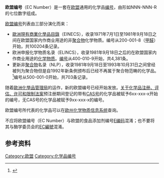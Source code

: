 '''欧盟编号'''（EC Number）是一套在[[欧盟|欧盟]]通用的化学品[[编号|编号]]，由形如NNN-NNN-R的七位数字组成。

[[欧盟|欧盟]][[编号|编号]]列表由三部分演化而来：

* [[歐洲現有商業化學品目錄|歐洲現有商業化學品目錄]]（EINECS），收录1971年7月1日至1981年9月18日之间在欧盟国家内作商业用途的非[[聚合物|聚合物]]化学物质。编号从200-001-8（[[甲醛|甲醛]]）开始，共100204条记录。
* 欧洲申报化学物质名录（ELINCS），收录1981年9月18日之后的在欧盟国家内作商业用途的[[化学物质|化学物质]]。[[编号|编号]]从400-010-9开始，共4,381条。
* 更新非[[聚合物|聚合物]]名录（NLP），收录1981年9月18日至1993年10月31日之间曾经被列为聚合物但是自1992年新条例颁布后已经不再属于聚合物范畴的化学品。<ref>{{cite journal
 | first = European Commission
 | last = 
 | authorlink = 
 | coauthors = 
 | year = 
 | month = 
 | date = 30 April 1992
 | title = Council Directive 92/32/EEC of 30 April 1992 amending for the seventh time Directive 67/548/EEC on the approximation of the laws, regulations and administrative provisions relating to the classification, packaging and labelling of dangerous substances
 | quotes = 
 | journal = Official Journal of the European Communities
 | volume = 
 | issue = L 154
 | pages = 1–29
 | doi = 
 | id = 
 | url = http://eur-lex.europa.eu/LexUriServ/LexUriServ.do?uri=CELEX:31992L0032:EN:HTML
 | format = pdf
 | accessdate = 2009-01-25
 | archive-date = 2019-06-22
 | archive-url = https://web.archive.org/web/20190622063518/https://eur-lex.europa.eu/LexUriServ/LexUriServ.do?uri=CELEX:31992L0032:EN:HTML
 | dead-url = no
 }}</ref>编号从500-001-0开始，共703条记录。

随着[[歐洲化學品管理局|歐洲化學品管理局]]的运作，新的欧盟编号已经开始发放。[[关于化学品注册、评估、许可和限制法案|关于化学品注册、评估、许可和限制法案]]预注册期间登记的带有[[CAS号|CAS号]]的化学品被赋予6xx-xxx-x开始的编号，无CAS号的化学品被赋予9xx-xxx-x的编号。

欧盟编号所代表的化学品可以在[https://web.archive.org/web/20110319050807/http://ecb.jrc.ec.europa.eu/esis/ 欧州化学物质信息系统]查询。

不应将欧盟编号（EC Number）与欧盟的食品添加剂编号[[E编码|E编码]]混淆；也不要将其与酶学委员会的[[EC編號|EC編號]]混淆。

== 参考资料 ==
{{reflist}}

{{Chem-stub}}

[[Category:欧盟|Category:欧盟]]
[[Category:化学品编号|Category:化学品编号]]